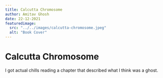 ```yaml
---
title: Calcutta Chromosome
author: Amitav Ghosh
date: 22-12-2021
featuredimage:
  src: "../../images/calcutta-chromosome.jpeg"
  alt: "Book Cover"
---
```


# Calcutta Chromosome

I got actual chills reading a chapter that described what I think was a ghost.
